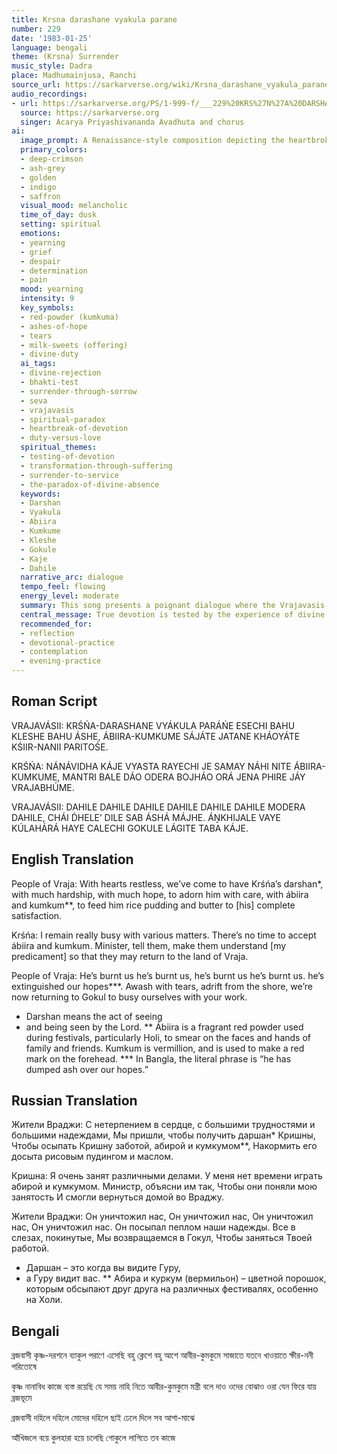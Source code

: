 ```yaml
---
title: Krsna darashane vyakula parane
number: 229
date: '1983-01-25'
language: bengali
theme: (Krsna) Surrender
music_style: Dadra
place: Madhumainjusa, Ranchi
source_url: https://sarkarverse.org/wiki/Krsna_darashane_vyakula_parane
audio_recordings:
- url: https://sarkarverse.org/PS/1-999-f/___229%20KRS%27N%27A%20DARSHANE%20VYA%27KULA%20PARA%27N%27E.mp3
  source: https://sarkarverse.org
  singer: Acarya Priyashivananda Avadhuta and chorus
ai:
  image_prompt: A Renaissance-style composition depicting the heartbroken People of Braj, dressed in simple, earthy robes, standing before a grand, highly illuminated celestial court where Krsna is enthroned and preoccupied with golden light and bureaucratic duties. The Vrajavasis' faces are streaming with tears (Áṋkhijale), their hands holding vibrant offerings of deep crimson kumkuma powder and milk-sweets that now appear dull against the smoky, ash-grey background, symbolizing their shattered hope. The scene captures the profound tension between pure, eager devotion and the necessity of divine duty.
  primary_colors:
  - deep-crimson
  - ash-grey
  - golden
  - indigo
  - saffron
  visual_mood: melancholic
  time_of_day: dusk
  setting: spiritual
  emotions:
  - yearning
  - grief
  - despair
  - determination
  - pain
  mood: yearning
  intensity: 9
  key_symbols:
  - red-powder (kumkuma)
  - ashes-of-hope
  - tears
  - milk-sweets (offering)
  - divine-duty
  ai_tags:
  - divine-rejection
  - bhakti-test
  - surrender-through-sorrow
  - seva
  - vrajavasis
  - spiritual-paradox
  - heartbreak-of-devotion
  - duty-versus-love
  spiritual_themes:
  - testing-of-devotion
  - transformation-through-suffering
  - surrender-to-service
  - the-paradox-of-divine-absence
  keywords:
  - Darshan
  - Vyakula
  - Abiira
  - Kumkume
  - Kleshe
  - Gokule
  - Kaje
  - Dahile
  narrative_arc: dialogue
  tempo_feel: flowing
  energy_level: moderate
  summary: This song presents a poignant dialogue where the Vrajavasis approach Krsna with immense hope and loving offerings, only to be rejected because the Lord is too busy with administrative duties. Devastated by this apparent torture and destruction of their hope, they resolve to channel their intense grief and devotion not into seeking His physical presence (Darshan), but into undertaking His work (Seva) in Gokul.
  central_message: True devotion is tested by the experience of divine unavailability, leading the devotee toward the ultimate surrender of dedicating their life to selfless service.
  recommended_for:
  - reflection
  - devotional-practice
  - contemplation
  - evening-practice
---
```


## Roman Script

VRAJAVÁSII:
KRŚŃA-DARASHANE VYÁKULA PARÁŃE
ESECHI BAHU KLESHE BAHU ÁSHE,
ÁBIIRA-KUMKUME SÁJÁTE JATANE
KHÁOYÁTE KŚIIR-NANII PARITOŚE.

KRŚŃA:
NÁNÁVIDHA KÁJE VYASTA RAYECHI JE
SAMAY NÁHI NITE ÁBIIRA-KUMKUME,
MANTRI BALE DÁO ODERA BOJHÁO
ORÁ JENA PHIRE JÁY VRAJABHÚME.

VRAJAVÁSII:
DAHILE DAHILE DAHILE DAHILE
DAHILE DAHILE MODERA DAHILE,
CHÁI D́HELE’ DILE SAB ÁSHÁ MÁJHE.
ÁṊKHIJALE VAYE KÚLAHÁRÁ HAYE
CALECHI GOKULE LÁGITE TABA KÁJE.

## English Translation

People of Vraja:
With hearts restless,
we’ve come to have Krśńa’s darshan*,
with much hardship, with much hope,
to adorn him with care, with ábiira and kumkum**,
to feed him rice pudding
and butter to [his] complete satisfaction.

Krśńa:
I remain really busy with various matters.
There’s no time to accept ábiira and kumkum.
Minister, tell them,
make them understand [my predicament]
so that they may return to the land of Vraja.

People of Vraja:
He’s burnt us he’s burnt us,
he’s burnt us he’s burnt us.
he’s extinguished our hopes***.
Awash with tears, adrift from the shore,
we’re now returning to Gokul
to busy ourselves with your work.

* Darshan means the act of seeing
* and being seen by the Lord.
** Ábiira is a fragrant red powder
used during festivals, particularly Holi,
to smear on the faces and hands of family
and friends. Kumkum is vermillion,
and is used to make a red mark on the forehead.
*** In Bangla, the literal phrase is
“he has dumped ash over our hopes.”

## Russian Translation

Жители Враджи:
С нетерпением в сердце,
с большими трудностями и большими надеждами,
Мы пришли, чтобы получить даршан* Кришны,
Чтобы осыпать Кришну заботой,
абирой и кумкумом**,
Накормить его досыта рисовым пудингом и маслом.

Кришна:
Я очень занят различными делами.
У меня нет времени играть абирой и кумкумом.
Министр, объясни им так,
Чтобы они поняли мою занятость
И смогли вернуться домой во Враджу.

Жители Враджи:
Он уничтожил нас, Он уничтожил нас,
Он уничтожил нас, Он уничтожил нас.
Он посыпал пеплом наши надежды.
Все в слезах, покинутые,
Мы возвращаемся в Гокул,
Чтобы заняться Твоей работой.

* Даршан – это когда вы видите Гуру,
* а Гуру видит вас.
** Абира и куркум (вермильон) – цветной порошок,
которым обсыпают друг друга
на различных фестивалях, особенно на Холи.

## Bengali

ব্রজবাসী
কৃষ্ণ-দরশনে ব্যাকুল পরাণে 
এসেছি বহু ক্লেশে বহু আশে
আবীর-কুমকুমে সাজাতে যতনে 
খাওয়াতে ক্ষীর-ননী পরিতোষে

কৃষ্ণ
নানাবিধ কাজে ব্যস্ত রয়েছি যে 
সময় নাহি নিতে আবীর-কুমকুমে
মন্ত্রী বলে দাও ওদের বোঝাও 
ওরা যেন ফিরে যায় ব্রজভূমে

ব্রজবাসী
দহিলে দহিলে মোদের দহিলে
ছাই ঢেলে দিলে সব আশা-মাঝে 

আঁখিজলে বয়ে কুলহারা হয়ে 
চলেছি গোকুলে লাগিতে তব কাজে
